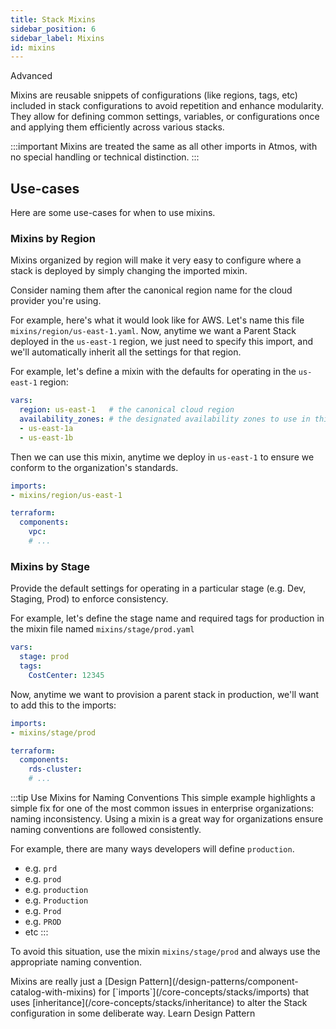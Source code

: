 ```yaml
---
title: Stack Mixins
sidebar_position: 6
sidebar_label: Mixins
id: mixins
---
```


<PillBox>Advanced</PillBox>

<Intro>
Mixins are reusable snippets of configurations (like regions, tags, etc) included in stack configurations to avoid repetition and enhance modularity. They allow for defining common settings, variables, or configurations once and applying them efficiently across various stacks.
</Intro>

:::important
Mixins are treated the same as all other imports in Atmos, with no special handling or technical distinction.
:::

## Use-cases

Here are some use-cases for when to use mixins.

### Mixins by Region

Mixins organized by region will make it very easy to configure where a stack is deployed by simply changing the imported mixin.

Consider naming them after the canonical region name for the cloud provider you're using.

For example, here's what it would look like for AWS. Let's name this file `mixins/region/us-east-1.yaml`.
Now, anytime we want a Parent Stack deployed in the `us-east-1` region, we just need to specify this import, and we'll automatically inherit all the settings for that region.


For example, let's define a mixin with the defaults for operating in the `us-east-1` region:

```yaml title="mixins/region/us-east-1.yaml"
vars:
  region: us-east-1   # the canonical cloud region
  availability_zones: # the designated availability zones to use in this region
  - us-east-1a
  - us-east-1b
```

Then we can use this mixin, anytime we deploy in `us-east-1` to ensure we conform to the organization's standards.

```yaml title="stacks/prod/network.yaml"
imports:
- mixins/region/us-east-1

terraform:
  components:
    vpc:
    # ...
```

### Mixins by Stage

Provide the default settings for operating in a particular stage (e.g. Dev, Staging, Prod) to enforce consistency.

For example, let's define the stage name and required tags for production in the mixin file named `mixins/stage/prod.yaml`

```yaml title="mixins/stage/prod.yaml"
vars:
  stage: prod
  tags:
    CostCenter: 12345
```

Now, anytime we want to provision a parent stack in production, we'll want to add this to the imports:

```yaml title="stacks/prod/backing-services.yaml"
imports:
- mixins/stage/prod

terraform:
  components:
    rds-cluster:
    # ...
```

:::tip Use Mixins for Naming Conventions
This simple example highlights a simple fix for one of the most common issues in enterprise organizations: naming inconsistency.
Using a mixin is a great way for organizations ensure naming conventions are followed consistently.

For example, there are many ways developers will define `production`.

- e.g. `prd`
- e.g. `prod`
- e.g. `production`
- e.g. `Production`
- e.g. `Prod`
- e.g. `PROD`
- etc
:::

To avoid this situation, use the mixin `mixins/stage/prod` and always use the appropriate naming convention.

<ActionCard>
Mixins are really just a [Design Pattern](/design-patterns/component-catalog-with-mixins) for [`imports`](/core-concepts/stacks/imports) that uses [inheritance](/core-concepts/stacks/inheritance) to alter the Stack configuration in some deliberate way.
<PrimaryCTA to="/design-patterns/component-catalog-with-mixins">Learn Design Pattern</PrimaryCTA>
</ActionCard>
